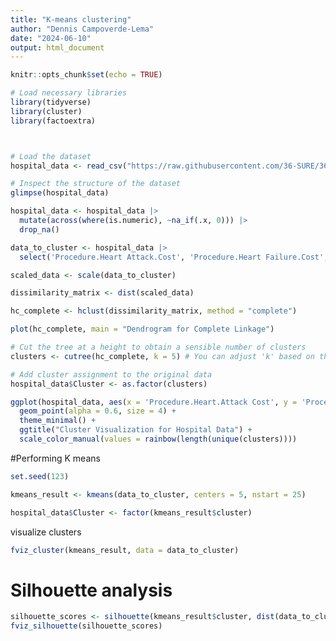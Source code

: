 ```yaml
---
title: "K-means clustering"
author: "Dennis Campoverde-Lema"
date: "2024-06-10"
output: html_document
---
```


```r
knitr::opts_chunk$set(echo = TRUE)
```


```r
# Load necessary libraries
library(tidyverse)
library(cluster)
library(factoextra)



# Load the dataset
hospital_data <- read_csv("https://raw.githubusercontent.com/36-SURE/36-SURE.github.io/main/data/hospitals.csv")

# Inspect the structure of the dataset
glimpse(hospital_data)

```


```r
hospital_data <- hospital_data |> 
  mutate(across(where(is.numeric), ~na_if(.x, 0))) |> 
  drop_na()

data_to_cluster <- hospital_data |> 
  select('Procedure.Heart Attack.Cost', 'Procedure.Heart Failure.Cost', Procedure.Pneumonia.Cost, 'Procedure.Hip Knee.Cost')

```


```r

scaled_data <- scale(data_to_cluster)

dissimilarity_matrix <- dist(scaled_data)

hc_complete <- hclust(dissimilarity_matrix, method = "complete")


```


```r
plot(hc_complete, main = "Dendrogram for Complete Linkage")

# Cut the tree at a height to obtain a sensible number of clusters
clusters <- cutree(hc_complete, k = 5) # You can adjust 'k' based on the dendrogram

# Add cluster assignment to the original data
hospital_data$Cluster <- as.factor(clusters)


```


```r
ggplot(hospital_data, aes(x = 'Procedure.Heart.Attack Cost', y = 'Procedure.Heart.Failure Cost', color = Cluster)) +
  geom_point(alpha = 0.6, size = 4) +
  theme_minimal() +
  ggtitle("Cluster Visualization for Hospital Data") +
  scale_color_manual(values = rainbow(length(unique(clusters))))
```

#Performing K means
```r
set.seed(123)

kmeans_result <- kmeans(data_to_cluster, centers = 5, nstart = 25)  

hospital_data$Cluster <- factor(kmeans_result$cluster)
```

visualize clusters
```r
fviz_cluster(kmeans_result, data = data_to_cluster)

```

# Silhouette analysis
```r

silhouette_scores <- silhouette(kmeans_result$cluster, dist(data_to_cluster))
fviz_silhouette(silhouette_scores)

```

